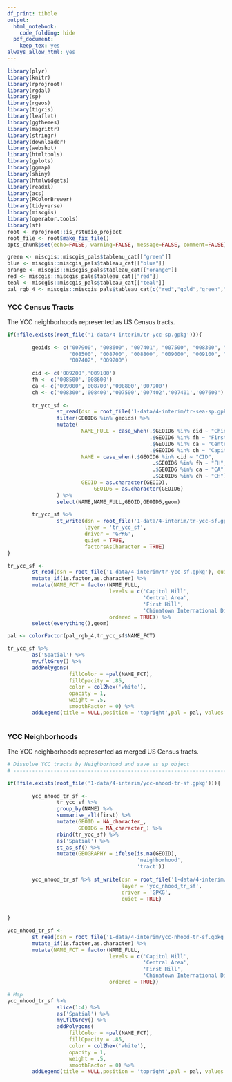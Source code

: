 ```yaml
---
df_print: tibble
output:
  html_notebook:
    code_folding: hide
  pdf_document:
    keep_tex: yes
always_allow_html: yes
---
```


```r
library(plyr)
library(knitr)
library(rprojroot)
library(rgdal)
library(sp)
library(rgeos)
library(tigris)
library(leaflet)
library(ggthemes)
library(magrittr)
library(stringr)
library(downloader)
library(webshot)
library(htmltools)
library(gplots)
library(ggmap)
library(shiny)
library(htmlwidgets)
library(readxl)
library(acs)
library(RColorBrewer)
library(tidyverse)
library(miscgis)
library(operator.tools)
library(sf)
root <- rprojroot::is_rstudio_project
root_file <- root$make_fix_file()
opts_chunk$set(echo=FALSE, warning=FALSE, message=FALSE, comment=FALSE)

```

```r
green <- miscgis::miscgis_pals$tableau_cat[["green"]]
blue <- miscgis::miscgis_pals$tableau_cat[["blue"]]
orange <- miscgis::miscgis_pals$tableau_cat[["orange"]]
red <- miscgis::miscgis_pals$tableau_cat[["red"]]
teal <- miscgis::miscgis_pals$tableau_cat[["teal"]]
pal_rgb_4 <- miscgis::miscgis_pals$tableau_cat[c("red","gold","green","blue")] %>% unlist %>% palette()
```


### YCC Census Tracts
The YCC neighborhoods represented as US Census tracts.

```r

if(!file.exists(root_file('1-data/4-interim/tr-ycc-sp.gpkg'))){
        
        geoids <- c("007900", "008600", "007401", "007500", "008300", "008400", 
                    "008500", "008700", "008800", "009000", "009100", "007600", 
                    "007402", "009200")
        
        cid <- c('009200','009100')
        fh <- c('008500','008600')
        ca <- c('009000','008700','008800','007900')
        ch <- c('008300','008400','007500','007402','007401','007600')
        
        tr_ycc_sf <- 
                st_read(dsn = root_file('1-data/4-interim/tr-sea-sp.gpkg')) %>% 
                filter(GEOID6 %in% geoids) %>% 
                mutate(
                        NAME_FULL = case_when(.$GEOID6 %in% cid ~ "Chinatown International District",
                                              .$GEOID6 %in% fh ~ "First Hill",
                                              .$GEOID6 %in% ca ~ "Central Area",
                                              .$GEOID6 %in% ch ~ "Capitol Hill"),
                        NAME = case_when(.$GEOID6 %in% cid ~ "CID",
                                               .$GEOID6 %in% fh ~ "FH",
                                               .$GEOID6 %in% ca ~ "CA",
                                               .$GEOID6 %in% ch ~ "CH"),
                        GEOID = as.character(GEOID),
                            GEOID6 = as.character(GEOID6)
                ) %>% 
                select(NAME,NAME_FULL,GEOID,GEOID6,geom)
        
        tr_ycc_sf %>% 
                st_write(dsn = root_file('1-data/4-interim/tr-ycc-sf.gpkg'),
                         layer = 'tr_ycc_sf',
                         driver = 'GPKG',
                         quiet = TRUE,
                         factorsAsCharacter = TRUE)
}

tr_ycc_sf <- 
        st_read(dsn = root_file('1-data/4-interim/tr-ycc-sf.gpkg'), quiet = TRUE) %>% 
        mutate_if(is.factor,as.character) %>% 
        mutate(NAME_FCT = factor(NAME_FULL,
                                 levels = c('Capitol Hill',
                                            'Central Area',
                                            'First Hill',
                                            'Chinatown International District'),
                                 ordered = TRUE)) %>% 
        select(everything(),geom)

pal <- colorFactor(pal_rgb_4,tr_ycc_sf$NAME_FCT)

tr_ycc_sf %>% 
        as('Spatial') %>% 
        myLfltGrey() %>% 
        addPolygons(
                    fillColor = ~pal(NAME_FCT), 
                    fillOpacity = .85,
                    color = col2hex('white'),
                    opacity = 1,
                    weight = .5,
                    smoothFactor = 0) %>% 
        addLegend(title = NULL,position = 'topright',pal = pal, values = ~NAME_FCT,opacity = .85)



```

### YCC Neighborhoods
The YCC neighborhoods represented as merged US Census tracts.

```r

# Dissolve YCC tracts by Neighborhood and save as sp object
# -----------------------------------------------------------------------------

if(!file.exists(root_file('1-data/4-interim/ycc-nhood-tr-sf.gpkg'))){
        
        ycc_nhood_tr_sf <-
                tr_ycc_sf %>%
                group_by(NAME) %>%
                summarise_all(first) %>%
                mutate(GEOID = NA_character_,
                       GEOID6 = NA_character_) %>% 
                rbind(tr_ycc_sf) %>% 
                as('Spatial') %>% 
                st_as_sf() %>% 
                mutate(GEOGRAPHY = ifelse(is.na(GEOID),
                                          'neighborhood',
                                          'tract'))
        
        ycc_nhood_tr_sf %>% st_write(dsn = root_file('1-data/4-interim/ycc-nhood-tr-sf.gpkg'),
                                     layer = 'ycc_nhood_tr_sf',
                                     driver = 'GPKG',
                                     quiet = TRUE)
        
        
}

ycc_nhood_tr_sf <-  
        st_read(dsn = root_file('1-data/4-interim/ycc-nhood-tr-sf.gpkg'),quiet = TRUE) %>% 
        mutate_if(is.factor,as.character) %>% 
        mutate(NAME_FCT = factor(NAME_FULL,
                                 levels = c('Capitol Hill',
                                            'Central Area',
                                            'First Hill',
                                            'Chinatown International District'),
                                 ordered = TRUE))

# Map
ycc_nhood_tr_sf %>% 
                slice(1:4) %>% 
                as('Spatial') %>% 
                myLfltGrey() %>% 
                addPolygons(
                    fillColor = ~pal(NAME_FCT), 
                    fillOpacity = .85,
                    color = col2hex('white'),
                    opacity = 1,
                    weight = .5,
                    smoothFactor = 0) %>% 
        addLegend(title = NULL,position = 'topright',pal = pal, values = ~NAME_FCT,opacity = .85)

```



